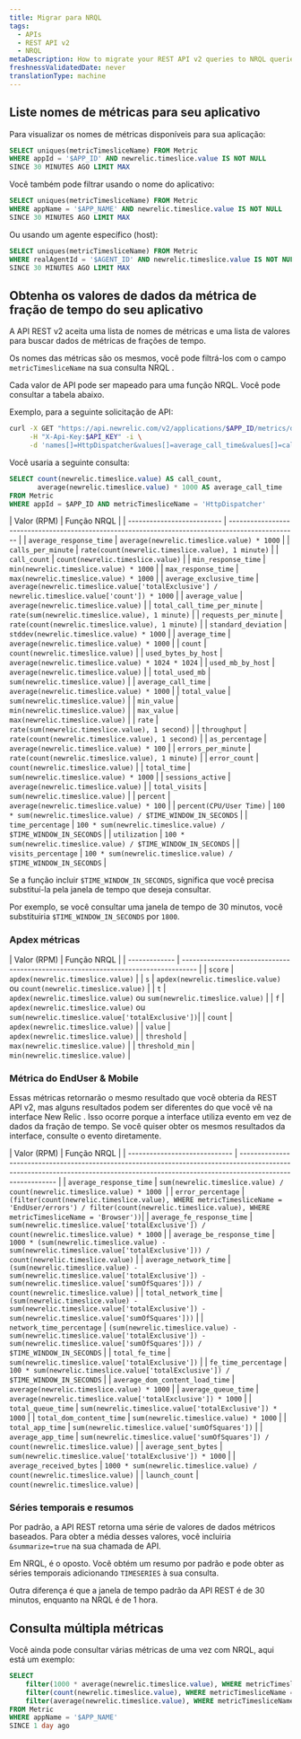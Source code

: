 ```yaml
---
title: Migrar para NRQL
tags:
  - APIs
  - REST API v2
  - NRQL
metaDescription: How to migrate your REST API v2 queries to NRQL queries.
freshnessValidatedDate: never
translationType: machine
---
```


## Liste nomes de métricas para seu aplicativo

Para visualizar os nomes de métricas disponíveis para sua aplicação:

```sql
SELECT uniques(metricTimesliceName) FROM Metric 
WHERE appId = '$APP_ID' AND newrelic.timeslice.value IS NOT NULL 
SINCE 30 MINUTES AGO LIMIT MAX
```

Você também pode filtrar usando o nome do aplicativo:

```sql
SELECT uniques(metricTimesliceName) FROM Metric 
WHERE appName = '$APP_NAME' AND newrelic.timeslice.value IS NOT NULL 
SINCE 30 MINUTES AGO LIMIT MAX
```

Ou usando um agente específico (host):

```sql
SELECT uniques(metricTimesliceName) FROM Metric 
WHERE realAgentId = '$AGENT_ID' AND newrelic.timeslice.value IS NOT NULL 
SINCE 30 MINUTES AGO LIMIT MAX
```

## Obtenha os valores de dados da métrica de fração de tempo do seu aplicativo

A API REST v2 aceita uma lista de nomes de métricas e uma lista de valores para buscar dados de métricas de frações de tempo.

Os nomes das métricas são os mesmos, você pode filtrá-los com o campo `metricTimesliceName` na sua consulta NRQL .

Cada valor de API pode ser mapeado para uma função NRQL. Você pode consultar a tabela abaixo.

Exemplo, para a seguinte solicitação de API:

```bash
curl -X GET "https://api.newrelic.com/v2/applications/$APP_ID/metrics/data.json" \
     -H "X-Api-Key:$API_KEY" -i \
     -d 'names[]=HttpDispatcher&values[]=average_call_time&values[]=call_count'
```

Você usaria a seguinte consulta:

```sql
SELECT count(newrelic.timeslice.value) AS call_count, 
       average(newrelic.timeslice.value) * 1000 AS average_call_time
FROM Metric
WHERE appId = $APP_ID AND metricTimesliceName = 'HttpDispatcher'
```

| Valor (RPM) | Função NRQL | | -------------------------- | ------------------------------------------------------------------------------------------------- | | `average_response_time` | `average(newrelic.timeslice.value) * 1000` | | `calls_per_minute` | `rate(count(newrelic.timeslice.value), 1 minute)` | | `call_count` | `count(newrelic.timeslice.value)` | | `min_response_time` | `min(newrelic.timeslice.value) * 1000` | | `max_response_time` | `max(newrelic.timeslice.value) * 1000` | | `average_exclusive_time` | `average(newrelic.timeslice.value['totalExclusive'] / newrelic.timeslice.value['count']) * 1000` | | `average_value` | `average(newrelic.timeslice.value)` | | `total_call_time_per_minute` | `rate(sum(newrelic.timeslice.value), 1 minute)` | | `requests_per_minute` | `rate(count(newrelic.timeslice.value), 1 minute)` | | `standard_deviation` | `stddev(newrelic.timeslice.value) * 1000` | | `average_time` | `average(newrelic.timeslice.value) * 1000` | | `count` | `count(newrelic.timeslice.value)` | | `used_bytes_by_host` | `average(newrelic.timeslice.value) * 1024 * 1024` | | `used_mb_by_host` | `average(newrelic.timeslice.value)` | | `total_used_mb` | `sum(newrelic.timeslice.value)` | | `average_call_time` | `average(newrelic.timeslice.value) * 1000` | | `total_value` | `sum(newrelic.timeslice.value)` | | `min_value` | `min(newrelic.timeslice.value)` | | `max_value` | `max(newrelic.timeslice.value)` | | `rate` | `rate(sum(newrelic.timeslice.value), 1 second)` | | `throughput` | `rate(count(newrelic.timeslice.value), 1 second)` | | `as_percentage` | `average(newrelic.timeslice.value) * 100` | | `errors_per_minute` | `rate(count(newrelic.timeslice.value), 1 minute)` | | `error_count` | `count(newrelic.timeslice.value)` | | `total_time` | `sum(newrelic.timeslice.value) * 1000` | | `sessions_active` | `average(newrelic.timeslice.value)` | | `total_visits` | `sum(newrelic.timeslice.value)` | | `percent` | `average(newrelic.timeslice.value) * 100` | | `percent(CPU/User Time)` | `100 * sum(newrelic.timeslice.value) / $TIME_WINDOW_IN_SECONDS` | | `time_percentage` | `100 * sum(newrelic.timeslice.value) / $TIME_WINDOW_IN_SECONDS` | | `utilization` | `100 * sum(newrelic.timeslice.value) / $TIME_WINDOW_IN_SECONDS` | | `visits_percentage` | `100 * sum(newrelic.timeslice.value) / $TIME_WINDOW_IN_SECONDS` |

Se a função incluir `$TIME_WINDOW_IN_SECONDS`, significa que você precisa substituí-la pela janela de tempo que deseja consultar.

Por exemplo, se você consultar uma janela de tempo de 30 minutos, você substituiria `$TIME_WINDOW_IN_SECONDS` por `1800`.

### Apdex métricas

| Valor (RPM) | Função NRQL | | ------------- | ---------------------------------------------------------------------------------- | | `score` | `apdex(newrelic.timeslice.value)` | | `s` | `apdex(newrelic.timeslice.value)` ou `count(newrelic.timeslice.value)` | | `t` | `apdex(newrelic.timeslice.value)` ou `sum(newrelic.timeslice.value)` | | `f` | `apdex(newrelic.timeslice.value)` ou `sum(newrelic.timeslice.value['totalExclusive'])`| | `count` | `apdex(newrelic.timeslice.value)` | | `value` | `apdex(newrelic.timeslice.value)` | | `threshold` | `max(newrelic.timeslice.value)` | | `threshold_min` | `min(newrelic.timeslice.value)` |

### Métrica do EndUser &amp; Mobile

Essas métricas retornarão o mesmo resultado que você obteria da REST API v2, mas alguns resultados podem ser diferentes do que você vê na interface New Relic . Isso ocorre porque a interface utiliza evento em vez de dados da fração de tempo. Se você quiser obter os mesmos resultados da interface, consulte o evento diretamente.

| Valor (RPM) | Função NRQL | | ----------------------------- | --------------------------------------------------------------------------------------------------------------------------------------------------------------------------------------- | | `average_response_time` | `sum(newrelic.timeslice.value) / count(newrelic.timeslice.value) * 1000 `| | `error_percentage` | `(filter(count(newrelic.timeslice.value), WHERE metricTimesliceName = 'EndUser/errors') / filter(count(newrelic.timeslice.value), WHERE metricTimesliceName = 'Browser'))`| | `average_fe_response_time` | `sum(newrelic.timeslice.value['totalExclusive']) / count(newrelic.timeslice.value) * 1000` | | `average_be_response_time` | `1000 * (sum(newrelic.timeslice.value) - sum(newrelic.timeslice.value['totalExclusive'])) / count(newrelic.timeslice.value)` | | `average_network_time` | `(sum(newrelic.timeslice.value) - sum(newrelic.timeslice.value['totalExclusive']) - sum(newrelic.timeslice.value['sumOfSquares'])) / count(newrelic.timeslice.value)` | | `total_network_time` | `(sum(newrelic.timeslice.value) - sum(newrelic.timeslice.value['totalExclusive']) - sum(newrelic.timeslice.value['sumOfSquares']))` | | `network_time_percentage` | `(sum(newrelic.timeslice.value) - sum(newrelic.timeslice.value['totalExclusive']) - sum(newrelic.timeslice.value['sumOfSquares'])) / $TIME_WINDOW_IN_SECONDS` | | `total_fe_time` | `sum(newrelic.timeslice.value['totalExclusive'])` | | `fe_time_percentage` | `100 * sum(newrelic.timeslice.value['totalExclusive']) / $TIME_WINDOW_IN_SECONDS` | | `average_dom_content_load_time` | `average(newrelic.timeslice.value) * 1000` | | `average_queue_time` | `average(newrelic.timeslice.value['totalExclusive']) * 1000` | | `total_queue_time` | `sum(newrelic.timeslice.value['totalExclusive']) * 1000` | | `total_dom_content_time` | `sum(newrelic.timeslice.value) * 1000` | | `total_app_time` | `sum(newrelic.timeslice.value['sumOfSquares'])` | | `average_app_time` | `sum(newrelic.timeslice.value['sumOfSquares']) / count(newrelic.timeslice.value)` | | `average_sent_bytes` | `sum(newrelic.timeslice.value['totalExclusive']) * 1000` | | `average_received_bytes` | `1000 * sum(newrelic.timeslice.value) / count(newrelic.timeslice.value)` | | `launch_count` | `count(newrelic.timeslice.value)` |

### Séries temporais e resumos

Por padrão, a API REST retorna uma série de valores de dados métricos baseados. Para obter a média desses valores, você incluiria `&summarize=true` na sua chamada de API.

Em NRQL, é o oposto. Você obtém um resumo por padrão e pode obter as séries temporais adicionando `TIMESERIES` à sua consulta.

Outra diferença é que a janela de tempo padrão da API REST é de 30 minutos, enquanto na NRQL é de 1 hora.

## Consulta múltipla métricas

Você ainda pode consultar várias métricas de uma vez com NRQL, aqui está um exemplo:

```sql
SELECT
    filter(1000 * average(newrelic.timeslice.value), WHERE metricTimesliceName = 'HttpDispatcher') AS average_response_time,
    filter(count(newrelic.timeslice.value), WHERE metricTimesliceName = 'Errors/all') AS error_count,
    filter(average(newrelic.timeslice.value), WHERE metricTimesliceName = 'Memory/Heap/Max') AS used_mb_by_host
FROM Metric
WHERE appName = '$APP_NAME'
SINCE 1 day ago
```